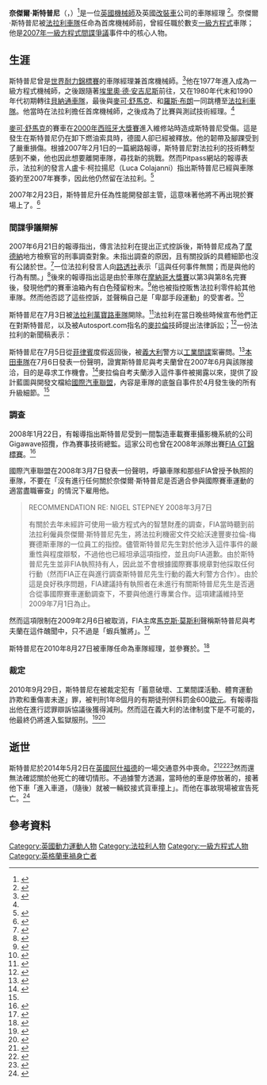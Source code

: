 {{Infobox person
|name        = 奈傑爾·斯特普尼
|image       = Stepneytodt.JPG
|image_size  = 250px
|caption     = 奈傑爾·斯特普尼與[[尚·陶德|尚·陶德]]在[[2005年義大利大獎賽|2005年義大利大獎賽]]
|birth_date  = 1958年11月14日
|birth_place = {{UK}}[[華威郡|華威郡]]{{link-en|烏夫頓|Ufton}}
|death_date  = {{death date and age|2014|5|2|1958|11|14}}
|death_place = {{UK}}[[肯特郡|肯特郡]][[阿什福德|阿什福德]]
|occupation  = 機械師
}}

'''奈傑爾·斯特普尼'''（{{lang-en|Nigel Stepney}}，{{bd|1958年|11月14日|2014年|5月2日|catIdx=Stepney}}）<ref>{{cite web|url=http://www.jrm-group.com/files/AreaArticles-pdf-165.pdf|format=PDF|accessdate=2 May 2014|date=2 May 2014|title=Nigel Stepney 1958 – 2014|work=JRM Group|publisher=JR Motorsports Group|location=Daventry, Northamptonshire|deadurl=yes|archiveurl=https://web.archive.org/web/20140503035903/http://www.jrm-group.com/files/AreaArticles-pdf-165.pdf|archivedate=2014年5月3日}}</ref>是一位[[英國人|英國]][[機械師|機械師]]及英國[[改裝車|改裝車]]公司{{link-en|Sumo Power|Sumo Power}}的車隊經理
<ref>{{cite web |url=http://circuitprodigital.com/2010/08/27/fia-gt1-nismo-sumo-power-appoints-nigel-stepney-to-team-manager-status/ |title=FIA GT1: NISMO Sumo Power appoints Nigel Stepney to Team Manager status |publisher=CircuitPro |date=2010-08-27 |accessdate=2014-05-02 |archive-date=2014-05-02 |archive-url=https://web.archive.org/web/20140502190558/http://circuitprodigital.com/2010/08/27/fia-gt1-nismo-sumo-power-appoints-nigel-stepney-to-team-manager-status/ |dead-url=no }}</ref>。奈傑爾·斯特普尼被[[法拉利車隊|法拉利車隊]]任命為首席機械師前，曾經任職於數支[[一級方程式|一級方程式]]車隊；他是[[2007年一級方程式間諜爭議|2007年一級方程式間諜爭議]]事件中的核心人物。

==生涯==
斯特普尼曾是[[世界耐力錦標賽|世界耐力錦標賽]]{{link-en|JRM車隊|JRM Racing}}的車隊經理兼首席機械師。<ref>{{cite web|title=THE TEAMS JRM Racing|url=http://www.jrm-group.com/jrm-racing-and-sumopowergt-gt1/the-teams|accessdate=15 Oct 2012|deadurl=yes|archiveurl=https://web.archive.org/web/20120921020900/http://www.jrm-group.com/jrm-racing-and-sumopowergt-gt1/the-teams|archivedate=2012-09-21}}</ref>他在1977年進入{{link-en|影子車隊|Shadow Racing Cars}}成為一級方程式機械師，之後跟隨著[[埃里奧·德·安吉尼斯|埃里奧·德·安吉尼斯]]前往{{link-en|蓮花車隊 (1954年)|Team Lotus|蓮花車隊}}，又在1980年代末和1990年代初期轉往[[貝納通車隊|貝納通車隊]]，最後與[[麥可·舒馬克|麥可·舒馬克]]、{{link-en|羅里·拜恩|Rory Byrne}}和[[羅斯·布朗|羅斯·布朗]]一同跳槽至[[法拉利車隊|法拉利車隊]]。他當時在法拉利擔任首席機械師，之後成為了比賽與測試技術經理。<ref name="itvcourt"/>

[[麥可·舒馬克|麥可·舒馬克]]的賽車在[[2000年西班牙大獎賽|2000年西班牙大獎賽]]進入維修站時造成斯特普尼受傷。這是發生在斯特普尼仍在卸下燃油索具時，德國人卻已經被釋放。他的韌帶及腳踝受到了嚴重損傷。根據2007年2月1日的一篇網路報導，斯特普尼對法拉利的技術轉型感到不樂，他也因此想要離開車隊，尋找新的挑戰。然而Pitpass網站的報導表示，法拉利的發言人盧卡·柯拉揚尼（Luca Colajanni）指出斯特普尼已經與車隊簽約至2007年賽季，因此他仍然留在法拉利。<ref>{{cite news|title=Stepney remains under contract to Ferrari|publisher=pitpass.com|url=http://www.pitpass.com/fes_php/pitpass_news_item.php?fes_art_id=30448|date=2007-02-01|accessdate=2007-07-07|archive-date=2007-08-13|archive-url=https://web.archive.org/web/20070813140035/http://www.pitpass.com/fes_php/pitpass_news_item.php?fes_art_id=30448|dead-url=no}}</ref>

2007年2月23日，斯特普尼升任為性能開發部主管，這意味著他將不再出現於賽場上了。<ref>{{cite news|url=http://www.autosport.com/news/report.php/id/56889|title=Stepney moves in Ferrari reshuffle|publisher=Haymarket|date=23 February 2007|first=Jonathan|last=Noble|7=|accessdate=21 June 2007|archive-date=2007-06-27|archive-url=https://web.archive.org/web/20070627042550/http://www.autosport.com/news/report.php/id/56889|dead-url=no}}</ref>

===間諜爭議辯解===
{{main|2007年一級方程式間諜爭議}}
2007年6月21日的報導指出，傳言法拉利在提出正式控訴後，斯特普尼成為了[[摩德納|摩德納]]地方檢察官的刑事調查對象。未指出調查的原因，且有關投訴的具體細節也沒有公諸於世。<ref>{{cite news |last=Noble |first=Jonathan |last2=Goren |first2=Biranit |url=http://www.autosport.com/news/report.php/id/60025 |title=Ferrari's Stepney faces criminal enquiry |work=autosport.com |publisher=Haymarket |date=2007-06-21 |accessdate=2014-05-29 |archive-date=2007-06-25 |archive-url=https://web.archive.org/web/20070625171413/http://www.autosport.com/news/report.php/id/60025 |dead-url=yes }}</ref>一位法拉利發言人向[[路透社|路透社]]表示「這與任何事件無關；而是與他的行為有關。」<ref name="itvcourt">{{cite news|title=Ferrari takes Nigel Stepney to court|url=http://www.itv-f1.com/News_Article.aspx?PO_ID=39737|work=itv-f1.com|publisher=ITV Network|date=2007-06-22|accessdate=2007-06-22|deadurl=yes|archiveurl=https://web.archive.org/web/20070819011707/http://www.itv-f1.com/News_Article.aspx?PO_ID=39737|archivedate=2007-08-19}}</ref>後來的報導指出這是由於車隊在[[2007年摩納哥大獎賽|摩納哥大獎賽]]以第3與第8名完賽後，發現他們的賽車油箱內有白色殘留粉末。<ref>{{cite news|title=F1 Ferraris 'sabotaged by Brit'|url=http://www.thesun.co.uk/sol/homepage/news/238654/F1-Ferraris-sabotaged-by-Brit.html|work=|publisher=The Sun newspaper|date=2007-06-22|accessdate=2007-06-22|location=London|first=Alex|last=Peake|archive-date=2014-05-29|archive-url=https://web.archive.org/web/20140529141823/http://www.thesun.co.uk/sol/homepage/news/238654/F1-Ferraris-sabotaged-by-Brit.html|dead-url=no}}</ref>他也被指控販售法拉利零件給其他車隊。然而他否認了這些控訴，並聲稱自己是「卑鄙手段運動」的受害者。<ref>{{cite news|title=Stepney responds|publisher=grandprix.com|url=http://www.grandprix.com/ns/ns19307.html|date=2007-06-24|accessdate=2007-06-24|archive-date=2007-06-26|archive-url=https://web.archive.org/web/20070626173546/http://www.grandprix.com/ns/ns19307.html|dead-url=no}}</ref>

斯特普尼在7月3日被[[法拉利萬寶路車隊|法拉利萬寶路車隊]]開除。<ref>{{cite news|title=Stepney dismissed by Ferrari|publisher=autosport.com|url=http://www.autosport.com/news/report.php/id/60448|date=2007-07-03|accessdate=2007-07-03|archive-date=2007-07-05|archive-url=https://web.archive.org/web/20070705203901/http://www.autosport.com/news/report.php/id/60448|dead-url=no}}</ref>法拉利在當日晚些時候宣布他們正在對斯特普尼，以及被Autosport.com指名的[[麥拉倫車隊|麥拉倫]]技師{{link-en|邁克·考夫蘭|Mike Coughlan}}提出法律訴訟；<ref>{{cite news|first=Jonathan|last=Noble|coauthors=Goren, Biranit|title=McLaren suspect is Mike Coughlan|url=http://www.autosport.com/news/report.php/id/60466|work=www.autosport.com|publisher=Haymarket|date=2007-07-03|accessdate=2007-07-03|archive-date=2007-07-05|archive-url=https://web.archive.org/web/20070705203731/http://www.autosport.com/news/report.php/id/60466|dead-url=no}}</ref>一份法拉利的新聞稿表示：{{cquote|法拉利宣佈近來提交了一份針對奈傑爾·斯特普尼和一位來自沃達豐麥拉倫-梅賽德斯車隊的技師的案子給摩德納法庭，此事件是有關於他們涉嫌竊取機密資料。此外，訴訟已經在英格蘭展開，也已經對相關的工程師發出搜索令。這也有了確切的結果。<ref>{{cite news|first=Jonathan|last=Noble|coauthors=Goren, Biranit|title=Ferrari confirm action against McLaren man|url=http://www.autosport.com/news/report.php/id/60465 |work=www.autosport.com|publisher=Haymarket|date=2007-07-03|accessdate=2007-07-03}}</ref>}}

斯特普尼在7月5日從[[菲律賓|菲律賓]]度假返回後，被[[義大利|義大利]]警方以[[工業間諜|工業間諜]]案審問。<ref>{{cite news|title=Stepney 'Astonished' During Formula One Three-Hour Espionage Interrogation|publisher=paddocktalk.com|url=http://www.paddocktalk.com/news/html/modules.php?op=modload&name=News&file=article&sid=59940|date=2007-07-06|accessdate=2007-07-06|deadurl=yes|archiveurl=https://web.archive.org/web/20070928013441/http://www.paddocktalk.com/news/html/modules.php?op=modload&name=News&file=article&sid=59940|archivedate=2007-09-28}}</ref>[[本田車隊|本田車隊]]在7月6日發表一份聲明，證實斯特普尼與考夫蘭曾在2007年6月與該隊接洽，目的是尋求工作機會。<ref name="hondastepney">{{cite news|title=Honda was approached by spy suspects|url=http://www.itv-f1.com/News_Article.aspx?PO_ID=39942|work=www.itv-f1.com|publisher=ITV Network|date=2007-07-06|accessdate=2007-07-06|deadurl=yes|archiveurl=https://web.archive.org/web/20070708184404/http://www.itv-f1.com/News_Article.aspx?PO_ID=39942|archivedate=2007-07-08}}</ref>麥拉倫自考夫蘭涉入這件事件被揭露以來，提供了設計藍圖與開發文檔給[[國際汽車聯盟|國際汽車聯盟]]，內容是車隊的底盤自事件於4月發生後的所有升級細節。<ref name="hondastepney"/>

===調查===
2008年1月22日，有報導指出斯特普尼受到一間製造車載賽車攝影機系統的公司Gigawave招攬，作為賽事技術總監。這家公司也曾在2008年派隊出賽[[FIA_GT錦標賽|FIA GT錦標賽]]。<ref>{{cite news|title=Stepney signed by Gigawave company|url=http://www.autosport.com/news/report.php/id/64789|publisher=autosport.com|date=2008-01-22|accessdate=2014-05-29|archive-date=2014-05-03|archive-url=https://web.archive.org/web/20140503012703/http://www.autosport.com/news/report.php/id/64789|dead-url=no}}</ref>

國際汽車聯盟在2008年3月7日發表一份聲明，呼籲車隊和那些FIA曾授予執照的車隊，不要在「沒有進行任何關於奈傑爾·斯特普尼是否適合參與國際賽車運動的適當盡職審查」的情況下雇用他。
<blockquote>RECOMMENDATION RE: NIGEL STEPNEY
2008年3月7日

有關於去年未經許可使用一級方程式內的智慧財產的調查，FIA當時聽到前法拉利僱員奈傑爾·斯特普尼先生，將法拉利機密文件交給沃達豐麥拉倫-梅賽德斯車隊的一位員工的指控。儘管斯特普尼先生對於他涉入這件事件的嚴重性與程度辯駁，不過他也已經坦承這項指控，並且向FIA道歉。由於斯特普尼先生並非FIA執照持有人，因此並不會根據國際賽事規章對他採取任何行動（然而FIA正在與進行調查斯特普尼先生行動的義大利警方合作）。由於這是良好秩序問題，FIA建議持有執照者在未進行有關斯特普尼先生是否適合從事國際賽車運動調查下，不要與他進行專業合作。這項建議維持至2009年7月1日為止。</blockquote>

然而這項限制在2009年2月6日被取消，FIA主席[[馬克斯·莫斯利|馬克斯·莫斯利]]聲稱斯特普尼與考夫蘭在這件醜聞中，只不過是「蝦兵蟹將」。<ref>{{cite news|title=FIA president Max Mosley knows whodunnit in News of the World sting|publisher=www.telegraph.co.uk|url=http://www.telegraph.co.uk/sport/motorsport/formulaone/4540283/FIA-president-Max-Mosley-knows-whodunnit-in-News-of-the-World-sting.html|date=2009-02-06|accessdate=2010-10-01|location=London|first=Tom|last=Cary|archive-date=2011-02-02|archive-url=https://web.archive.org/web/20110202130102/http://www.telegraph.co.uk/sport/motorsport/formulaone/4540283/FIA-president-Max-Mosley-knows-whodunnit-in-News-of-the-World-sting.html|dead-url=no}}</ref>

斯特普尼在2010年8月27日被{{link-en|Sumo Power|Sumo Power}}車隊任命為車隊經理，並參賽於{{link-en|FIA GT1世界錦標賽|FIA GT1 World Championship}}。<ref>{{cite news|title=Sumo Power GT appoints Nigel Stepney as Team Manager|publisher=motorsport.com|url=http://www.motorsport.com/bss/news/sumo-power-gt-appoints-nigel-stepney-as-team-manager/|date=2010-08-28|accessdate=2014-05-29|archive-date=2014-05-29|archive-url=https://web.archive.org/web/20140529123608/http://www.motorsport.com/bss/news/sumo-power-gt-appoints-nigel-stepney-as-team-manager/|dead-url=no}}</ref>

===裁定===
2010年9月29日，斯特普尼在被裁定犯有「蓄意破壞、工業間諜活動、體育運動詐欺和重傷害未遂」罪，被判刑1年8個月的有期徒刑併科罰金600[[歐元|歐元]]。有報導指出他在進行認罪辯訴協議後獲得減刑。然而這在義大利的法律制度下是不可能的，他最終仍將進入監獄服刑。<ref>{{cite news|title=Stepney sentenced over spy affair|publisher=www.autosport.com|url=http://www.autosport.com/news/report.php/id/87071/|date=2010-09-29|accessdate=2010-10-01|archive-date=2010-10-01|archive-url=https://web.archive.org/web/20101001235512/http://www.autosport.com/news/report.php/id/87071|dead-url=no}}</ref><ref>{{cite news |title=Stepney given prison sentence |publisher=www.itv-f1.com |url=http://www.itv-f1.com/news_article.aspx?id=49361 |date=2010-09-30 |accessdate=2010-10-01 |deadurl=yes |archiveurl=https://archive.is/20101003065726/http://www.itv-f1.com/news_article.aspx?id=49361 |archivedate=2010-10-03 }}</ref>

==逝世==
斯特普尼於2014年5月2日在[[英國|英國]][[阿什福德|阿什福德]]{{link-en|M20高速公路|M20 motorway}}的一場交通意外中喪命。<ref name=autosportdeath>{{cite news |title= Ex-Ferrari Formula 1 mechanic Nigel Stepney killed in road accident |url= http://www.autosport.com/news/report.php/id/113739 |last= Noble |first= Jonathan |work= Autosport.com |date= 2 May 2014 |accessdate= 2 May 2014 |archive-date= 2014-05-05 |archive-url= https://web.archive.org/web/20140505020942/http://www.autosport.com/news/report.php/id/113739 |dead-url= no }}</ref><ref name=BBC27250766>{{cite web |url=http://www.bbc.co.uk/news/uk-england-kent-27250766 |title=Man killed by lorry on M20 near Ashford |publisher=BBC News Online |date=2 May 2014 |accessdate=3 May 2014 |archive-date=2014-05-05 |archive-url=https://web.archive.org/web/20140505082110/http://www.bbc.co.uk/news/uk-england-kent-27250766 |dead-url=no }}</ref><ref name=BBC27262470>{{cite web |url=http://www.bbc.co.uk/sport/0/formula1/27262470 |title=Nigel Stepney: Ferrari 'spy-gate' mechanic dies in road accident |publisher=BBC Sport |date=3 May 2014 |accessdate=2014-05-29 |archive-date=2014-05-15 |archive-url=https://web.archive.org/web/20140515000103/http://www.bbc.co.uk/sport/0/formula1/27262470 |dead-url=no }}</ref>然而還無法確認關於他死亡的確切情形。不過據警方透漏，當時他的車是停放著的，接著他下車「進入車道，（隨後）就被一輛鉸接式貨車撞上」。而他在事故現場被宣告死亡。<ref>{{cite web|url=http://www.jamesallenonf1.com/2014/05/spygate-protagonist-nigel-stepney-killed-in-road-accident/|title="Spygate" protagonist Nigel Stepney killed in mystery road accident|publisher=James Allen on F1|date=2 May 2014|accessdate=2014-05-29|archive-date=2014-05-12|archive-url=https://web.archive.org/web/20140512223014/http://www.jamesallenonf1.com/2014/05/spygate-protagonist-nigel-stepney-killed-in-road-accident/|dead-url=no}}</ref>

==參考資料==
{{reflist|2}}

{{法拉利車隊}}
{{貝納通車隊}}
{{Authority control}}
{{DEFAULTSORT:Stepney, Nigel}}
[[Category:英國動力運動人物|Category:英國動力運動人物]]
[[Category:法拉利人物|Category:法拉利人物]]
[[Category:一級方程式人物|Category:一級方程式人物]]
[[Category:英格蘭車禍身亡者|Category:英格蘭車禍身亡者]]
